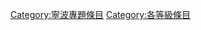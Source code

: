 {{Articles by Quality|topic=寧波|project=寧波}}

[[Category:寧波專題條目|Category:寧波專題條目]]
[[Category:各等級條目|Category:各等級條目]]